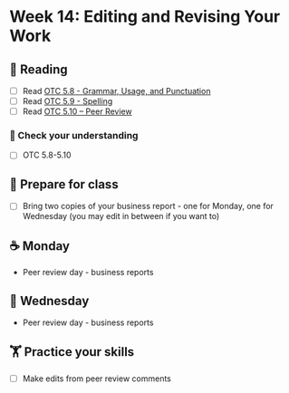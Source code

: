 
# Week 14: Editing and Revising Your Work

## 📖 Reading

- [ ] Read [OTC 5.8 - Grammar, Usage, and Punctuation](https://alg.manifoldapp.org/read/open-technical-communication/section/6a5f73f0-4a2c-43f2-a493-fc7feb2bce3b)
- [ ] Read [OTC 5.9 - Spelling](https://alg.manifoldapp.org/read/open-technical-communication/section/453059c2-fecc-4cfd-aaa6-54001d7d3e45)
- [ ] Read [OTC 5.10 – Peer Review](https://alg.manifoldapp.org/read/open-technical-communication/section/c4d45556-9489-4451-8120-42545a6746b4)

### 🎯 Check your understanding

- [ ] OTC 5.8-5.10

## 🥣 Prepare for class

- [ ] Bring two copies of your business report - one for Monday, one for Wednesday (you may edit in between if you want to)

## ☕ Monday

- Peer review day - business reports

## 🐪 Wednesday

- Peer review day - business reports

##  🏋️ Practice your skills

- [ ] Make edits from peer review comments


